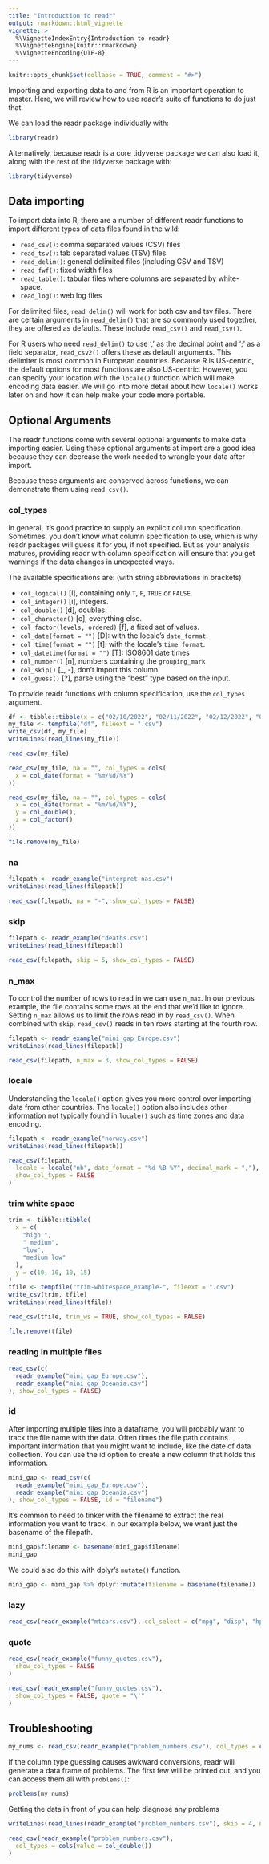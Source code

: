 ```yaml
---
title: "Introduction to readr"
output: rmarkdown::html_vignette
vignette: >
  %\VignetteIndexEntry{Introduction to readr}
  %\VignetteEngine{knitr::rmarkdown}
  %\VignetteEncoding{UTF-8}
---
```


```r
knitr::opts_chunk$set(collapse = TRUE, comment = "#>")
```

Importing and exporting data to and from R is an important operation to master.
Here, we will review how to use readr's suite of functions to do just that.

We can load the readr package individually with:

```r
library(readr)
```

Alternatively, because readr is a core tidyverse package we can also load it, along with the rest of the tidyverse package with:


```r
library(tidyverse)
```

## Data importing

To import data into R, there are a number of different readr functions to import different types of data files found in the wild:

* `read_csv()`: comma separated values (CSV) files
* `read_tsv()`: tab separated values (TSV) files
* `read_delim()`: general delimited files (including CSV and TSV)
* `read_fwf()`: fixed width files
* `read_table()`: tabular files where columns are separated by white-space.
* `read_log()`: web log files

For delimited files, `read_delim()` will work for both csv and tsv files.
There are certain arguments in `read_delim()` that are so commonly used together, they are offered as defaults.
These include `read_csv()` and `read_tsv()`.

For R users who need `read_delim()` to use ',' as the decimal point and ';' as a field separator, `read_csv2()` offers these as default arguments.
This delimiter is most common in European countries.
Because R is US-centric, the default options for most functions are also US-centric.
However, you can specify your location with the `locale()` function which will make encoding data easier.
We will go into more detail about how `locale()` works later on and how it can help make your code more portable.

## Optional Arguments

The readr functions come with several optional arguments to make data importing easier.
Using these optional arguments at import are a good idea because they can decrease the work needed to wrangle your data after import.

Because these arguments are conserved across functions, we can demonstrate them using `read_csv()`.

### col_types

In general, it's good practice to supply an explicit column specification.
Sometimes, you don't know what column specification to use, which is why readr packages will guess it for you, if not specified.
But as your analysis matures, providing readr with column specification will ensure that you get warnings if the data changes in unexpected ways.

The available specifications are: (with string abbreviations in brackets)

* `col_logical()` [l], containing only `T`, `F`, `TRUE` or `FALSE`.
* `col_integer()` [i], integers.
* `col_double()` [d], doubles.
* `col_character()` [c], everything else.
* `col_factor(levels, ordered)` [f], a fixed set of values.
* `col_date(format = "")` [D]: with the locale's `date_format`.
* `col_time(format = "")` [t]: with the locale's `time_format`.
* `col_datetime(format = "")` [T]: ISO8601 date times
* `col_number()` [n], numbers containing the `grouping_mark`
* `col_skip()` [_, -], don't import this column.
* `col_guess()` [?], parse using the "best" type based on the input.

To provide readr functions with column specification, use the `col_types` argument.

```r
df <- tibble::tibble(x = c("02/10/2022", "02/11/2022", "02/12/2022", "02/13/2022"), y = c("0", "2.5", "1", "0"), z = c("low", "high", "medium", "low"))
my_file <- tempfile("df", fileext = ".csv")
write_csv(df, my_file)
writeLines(read_lines(my_file))
```

```r
read_csv(my_file)
```

```r
read_csv(my_file, na = "", col_types = cols(
  x = col_date(format = "%m/%d/%Y")
))
```

```r
read_csv(my_file, na = "", col_types = cols(
  x = col_date(format = "%m/%d/%Y"),
  y = col_double(),
  z = col_factor()
))
```

```r
file.remove(my_file)
```

### na

```r
filepath <- readr_example("interpret-nas.csv")
writeLines(read_lines(filepath))
```

```r
read_csv(filepath, na = "-", show_col_types = FALSE)
```

### skip

```r
filepath <- readr_example("deaths.csv")
writeLines(read_lines(filepath))
```

```r
read_csv(filepath, skip = 5, show_col_types = FALSE)
```

### n_max

To control the number of rows to read in we can use `n_max`.
In our previous example, the file contains some rows at the end that we'd like to ignore.
Setting `n_max` allows us to limit the rows read in by `read_csv()`.
When combined with `skip`, `read_csv()` reads in ten rows starting at the fourth row.

```r
filepath <- readr_example("mini_gap_Europe.csv")
writeLines(read_lines(filepath))
```

```r
read_csv(filepath, n_max = 3, show_col_types = FALSE)
```

### locale

Understanding the `locale()` option gives you more control over importing data from other countries.
The `locale()` option also includes other information not typically found in `locale()` such as time zones and data encoding.

```r
filepath <- readr_example("norway.csv")
writeLines(read_lines(filepath))
```

```r
read_csv(filepath,
  locale = locale("nb", date_format = "%d %B %Y", decimal_mark = ","),
  show_col_types = FALSE
)
```

### trim white space

```r
trim <- tibble::tibble(
  x = c(
    "high ",
    " medium",
    "low",
    "medium low"
  ),
  y = c(10, 10, 10, 15)
)
tfile <- tempfile("trim-whitespace_example-", fileext = ".csv")
write_csv(trim, tfile)
writeLines(read_lines(tfile))
```

```r
read_csv(tfile, trim_ws = TRUE, show_col_types = FALSE)
```

```r
file.remove(tfile)
```

### reading in multiple files

```r
read_csv(c(
  readr_example("mini_gap_Europe.csv"),
  readr_example("mini_gap_Oceania.csv")
), show_col_types = FALSE)
```

### id

<!-- Because readr does not include dplyr in Suggests we can't use dplyr functions to demonstrate id to it's full impact  -->

After importing multiple files into a dataframe, you will probably want to track the file name with the data.
Often times the file path contains important information that you might want to include, like the date of data collection.
You can use the id option to create a new column that holds this information.


```r
mini_gap <- read_csv(c(
  readr_example("mini_gap_Europe.csv"),
  readr_example("mini_gap_Oceania.csv")
), show_col_types = FALSE, id = "filename")
```


It's common to need to tinker with the filename to extract the real information you want to track.
In our example below, we want just the basename of the filepath.

```r
mini_gap$filename <- basename(mini_gap$filename)
mini_gap
```

We could also do this with dplyr's `mutate()` function.

```r
mini_gap <- mini_gap %>% dplyr::mutate(filename = basename(filename))
```


### lazy

<!-- https://www.tidyverse.org/blog/2021/11/readr-2-1-0-lazy/#the-advantages-of-lazy-reading -->

<!--
This example for lazy is modified from the following talk
https://youtu.be/RA9AjqZXxMU?t=581
-->

<!-- We could make this example a more robust example using filter/mutate but we can't use dplyr functions in readr but lazy could be an article which would allow us to use dplyr functions -->


```r
read_csv(readr_example("mtcars.csv"), col_select = c("mpg", "disp", "hp", "drat", "wt", "gear"))
```

### quote

```r
read_csv(readr_example("funny_quotes.csv"),
  show_col_types = FALSE
)
```

```r
read_csv(readr_example("funny_quotes.csv"),
  show_col_types = FALSE, quote = "\'"
)
```

## Troubleshooting

```r
my_nums <- read_csv(readr_example("problem_numbers.csv"), col_types = cols(value = col_integer()))
```

If the column type guessing causes awkward conversions, readr will generate a data frame of problems.
The first few will be printed out, and you can access them all with `problems()`:

```r
problems(my_nums)
```

Getting the data in front of you can help diagnose any problems

```r
writeLines(read_lines(readr_example("problem_numbers.csv"), skip = 4, n_max = 3))
```

```r
read_csv(readr_example("problem_numbers.csv"),
  col_types = cols(value = col_double())
)
```
